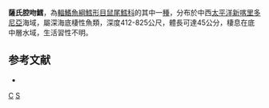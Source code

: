 {{Speciesbox
| taxon = Coelorhynchus sereti
| status = NE
| status_system = iucn3.1
| trend = unknow
| binomial_authority = [[Iwamoto|Iwamoto]] & [[Merrett|Merrett]], 1997
| synonyms = *''Caelorinchus sereti'', Iwamoto & Merrett, 1997
}}
'''薩氏腔吻鱈'''，為[[輻鰭魚綱|輻鰭魚綱]][[鱈形目|鱈形目]][[鼠尾鱈科|鼠尾鱈科]]的其中一[[種|種]]，分布於中西[[太平洋|太平洋]][[新喀里多尼亞|新喀里多尼亞]]海域，屬深海底棲性魚類，深度412-825公尺，體長可達45公分，棲息在底中層水域，生活習性不明。

==参考文献==
*{{FishBase_species|genus=Coelorinchus|species=sereti|year=2015|month=11}}

{{taxonbar}}
[[Category:1997年描述的鱼类|C]]
[[Category:腔吻鱈屬|S]]